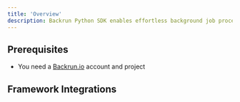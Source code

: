 ```yaml
---
title: 'Overview'
description: Backrun Python SDK enables effortless background job processing for your application
---
```


## Prerequisites

- You need a [Backrun.io](https://app.backrun.io/auth/signup) account and project


## Framework Integrations

<CardGroup>
<Card title="Django" horizontal icon="link" href="/python/django">
</Card>
<Card title="Flask" horizontal icon="link" href="/python/flask">
</Card>
<Card title="FastAPI" horizontal icon="link" href="/python/fastapi">
</Card>
</CardGroup>